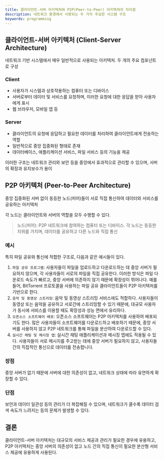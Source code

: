```yaml
---
title: 클라이언트-서버 아키텍쳐와 P2P(Peer-to-Peer) 아키텍쳐의 차이점
description: 네트워크 환경에서 사용되는 두 가지 주요한 시스템 구조
keywords: programming
---
```


## 클라이언트-서버 아키텍처 (Client-Server Architecture)

네트워크 기반 시스템에서 매우 일반적으로 사용되는 아키텍처. 두 개의 주요 컴포넌트로 구성

### Client

- 사용자가 시스템과 상호작용하는 컴퓨터 또는 디바이스
- 서버로부터 데이터 및 서비스를 요청하며, 이러한 요청에 대한 응답을 받아 사용자에게 표시
- 웹 브라우저, 모바일 앱 등

### Server

- 클라이언트의 요청에 응답하고 필요한 데이터를 처리하여 클라이언트에게 전송하는 역할
- 일반적으로 중앙 집중화된 형태로 존재
- 데이터베이스, 애플리케이션 서비스, 파일 서비스 등의 기능을 제공

이러한 구조는 네트워크 관리와 보안 등을 중앙에서 효과적으로 관리할 수 있으며, 서버의 확장과 유지보수가 용이

## P2P 아키텍처 (Peer-to-Peer Architecture)

중앙 집중화된 서버 없이 동등한 노드(피어)들이 서로 직접 통신하여 데이터와 서비스를 공유하는 아키텍처

각 노드는 클라이언트와 서버의 역할을 모두 수행할 수 있다.

> 노드(피어): P2P 네트워크에 참여하는 컴퓨터 또는 디바이스. 각 노드는 동등한 지위를 가지며, 데이터를 공유하고 다른 노드와 직접 통신

### 예시

특히 파일 공유와 통신에 적합한 구조로, 다음과 같은 예시들이 있다.

1. `파일 공유 프로그램`: 사용자들이 파일을 업로드하고 다운로드하는 데 중앙 서버가 필요하지 않으며, 각 사용자들이 서로의 파일을 직접 공유한다. 이러한 방식은 파일 다운로드 속도가 빠르고, 중앙 서버에 의존하지 않기 때문에 확장성이 뛰어나다. 예를 들어, BitTorrent 프로토콜을 사용하는 파일 공유 클라이언트들이 P2P 아키텍처를 기반으로 한다.
2. `음악 및 동영상 스트리밍`: 음악 및 동영상 스트리밍 서비스에도 적합하다. 사용자들이 동영상 또는 음악을 공유하고 서로간에 스트리밍할 수 있기 때문에, 대규모 사용자가 동시에 서비스를 이용할 때도 확장성과 성능 면에서 유리하다.
3. `오픈소스 소프트웨어 배포`: 오픈소스 소프트웨어는 P2P 아키텍처를 사용하여 배포되기도 한다. 많은 사용자들이 소프트웨어를 다운로드하고 배포하기 때문에, 중앙 서버를 사용하지 않고 P2P 네트워크를 통해 파일을 분산하여 다운로드할 수 있다.
4. `실시간 채팅 및 메시징 앱`: 실시간 채팅 애플리케이션과 메시징 앱에도 적용될 수 있다. 사용자들이 서로 메시지를 주고받는 데에 중앙 서버가 필요하지 않고, 사용자들 간의 직접적인 통신으로 데이터를 전송합니다.

### 장점

중앙 서버가 없기 때문에 서버에 대한 의존성이 없고, 네트워크 상태에 따라 유연하게 확장할 수 있다.

### 단점

보안과 데이터 일관성 등의 관리가 더 복잡해질 수 있으며, 네트워크가 클수록 데이터 검색 속도가 느려지는 등의 문제가 발생할 수 있다.

## 결론

클라이언트-서버 아키텍처는 대규모의 서비스 제공과 관리가 필요한 경우에 유용하고, P2P 아키텍처는 중앙 서버의 의존성이 없고 노드 간의 직접 통신이 필요한 분산형 서비스 제공에 유용하게 사용된다.
